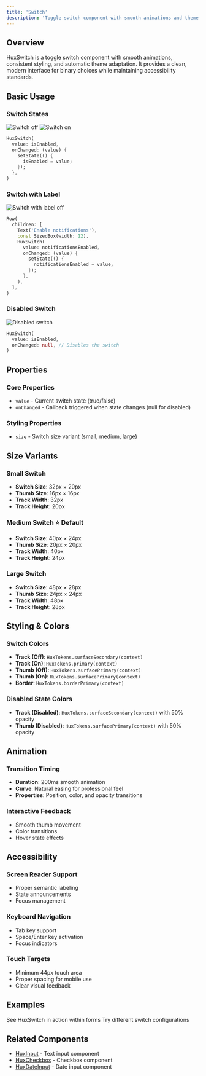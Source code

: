 ```yaml
---
title: 'Switch'
description: 'Toggle switch component with smooth animations and theme-aware styling'
---
```


## Overview

HuxSwitch is a toggle switch component with smooth animations, consistent styling, and automatic theme adaptation. It provides a clean, modern interface for binary choices while maintaining accessibility standards.

## Basic Usage

### Switch States
![Switch off](/images/switch/switch-off.png)
![Switch on](/images/switch/switch-on.png)

```dart
HuxSwitch(
  value: isEnabled,
  onChanged: (value) {
    setState(() {
      isEnabled = value;
    });
  },
)
```

### Switch with Label
![Switch with label off](/images/switch/switch-label.png)

```dart
Row(
  children: [
    Text('Enable notifications'),
    const SizedBox(width: 12),
    HuxSwitch(
      value: notificationsEnabled,
      onChanged: (value) {
        setState(() {
          notificationsEnabled = value;
        });
      },
    ),
  ],
)
```

### Disabled Switch
![Disabled switch](/images/switch/switch-disabled.png)

```dart
HuxSwitch(
  value: isEnabled,
  onChanged: null, // Disables the switch
)
```

## Properties

### Core Properties
- `value` - Current switch state (true/false)
- `onChanged` - Callback triggered when state changes (null for disabled)

### Styling Properties
- `size` - Switch size variant (small, medium, large)

## Size Variants

### Small Switch
- **Switch Size**: 32px × 20px
- **Thumb Size**: 16px × 16px
- **Track Width**: 32px
- **Track Height**: 20px

### Medium Switch ⭐ **Default**
- **Switch Size**: 40px × 24px
- **Thumb Size**: 20px × 20px
- **Track Width**: 40px
- **Track Height**: 24px

### Large Switch
- **Switch Size**: 48px × 28px
- **Thumb Size**: 24px × 24px
- **Track Width**: 48px
- **Track Height**: 28px

## Styling & Colors

### Switch Colors
- **Track (Off)**: `HuxTokens.surfaceSecondary(context)`
- **Track (On)**: `HuxTokens.primary(context)`
- **Thumb (Off)**: `HuxTokens.surfacePrimary(context)`
- **Thumb (On)**: `HuxTokens.surfacePrimary(context)`
- **Border**: `HuxTokens.borderPrimary(context)`

### Disabled State Colors
- **Track (Disabled)**: `HuxTokens.surfaceSecondary(context)` with 50% opacity
- **Thumb (Disabled)**: `HuxTokens.surfacePrimary(context)` with 50% opacity

## Animation

### Transition Timing
- **Duration**: 200ms smooth animation
- **Curve**: Natural easing for professional feel
- **Properties**: Position, color, and opacity transitions

### Interactive Feedback
- Smooth thumb movement
- Color transitions
- Hover state effects

## Accessibility

### Screen Reader Support
- Proper semantic labeling
- State announcements
- Focus management

### Keyboard Navigation
- Tab key support
- Space/Enter key activation
- Focus indicators

### Touch Targets
- Minimum 44px touch area
- Proper spacing for mobile use
- Clear visual feedback

## Examples

<CardGroup cols={2}>
  <Card
    title="Form Building"
    icon="edit"
    href="/examples/form-building"
  >
    See HuxSwitch in action within forms
  </Card>
  <Card
    title="Interactive Examples"
    icon="mouse-pointer"
    href="/examples/interactive"
  >
    Try different switch configurations
  </Card>
</CardGroup>

## Related Components

- [HuxInput](/components/input) - Text input component
- [HuxCheckbox](/components/checkbox) - Checkbox component
- [HuxDateInput](/components/date-input) - Date input component
